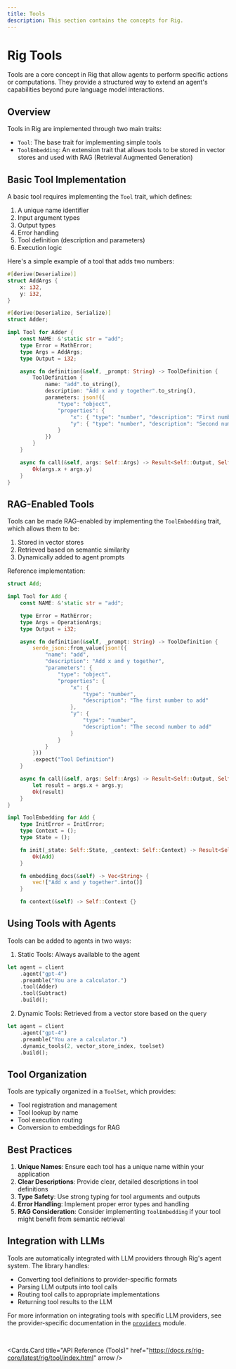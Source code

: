 ```yaml
---
title: Tools
description: This section contains the concepts for Rig.
---
```



# Rig Tools

Tools are a core concept in Rig that allow agents to perform specific actions or computations. They provide a structured way to extend an agent's capabilities beyond pure language model interactions.

## Overview

Tools in Rig are implemented through two main traits:
- `Tool`: The base trait for implementing simple tools
- `ToolEmbedding`: An extension trait that allows tools to be stored in vector stores and used with RAG (Retrieval Augmented Generation)

## Basic Tool Implementation

A basic tool requires implementing the `Tool` trait, which defines:

1. A unique name identifier
2. Input argument types
3. Output types
4. Error handling
5. Tool definition (description and parameters)
6. Execution logic

Here's a simple example of a tool that adds two numbers:

```rust
#[derive(Deserialize)]
struct AddArgs {
    x: i32,
    y: i32,
}

#[derive(Deserialize, Serialize)]
struct Adder;

impl Tool for Adder {
    const NAME: &'static str = "add";
    type Error = MathError;
    type Args = AddArgs;
    type Output = i32;

    async fn definition(&self, _prompt: String) -> ToolDefinition {
        ToolDefinition {
            name: "add".to_string(),
            description: "Add x and y together".to_string(),
            parameters: json!({
                "type": "object",
                "properties": {
                    "x": { "type": "number", "description": "First number" },
                    "y": { "type": "number", "description": "Second number" }
                }
            })
        }
    }

    async fn call(&self, args: Self::Args) -> Result<Self::Output, Self::Error> {
        Ok(args.x + args.y)
    }
}
```

## RAG-Enabled Tools

Tools can be made RAG-enabled by implementing the `ToolEmbedding` trait, which allows them to be:
1. Stored in vector stores
2. Retrieved based on semantic similarity
3. Dynamically added to agent prompts

Reference implementation:

```rust filename="rig-core/examples/rag_dynamic_tools.rs [28:77]"
struct Add;

impl Tool for Add {
    const NAME: &'static str = "add";

    type Error = MathError;
    type Args = OperationArgs;
    type Output = i32;

    async fn definition(&self, _prompt: String) -> ToolDefinition {
        serde_json::from_value(json!({
            "name": "add",
            "description": "Add x and y together",
            "parameters": {
                "type": "object",
                "properties": {
                    "x": {
                        "type": "number",
                        "description": "The first number to add"
                    },
                    "y": {
                        "type": "number",
                        "description": "The second number to add"
                    }
                }
            }
        }))
        .expect("Tool Definition")
    }

    async fn call(&self, args: Self::Args) -> Result<Self::Output, Self::Error> {
        let result = args.x + args.y;
        Ok(result)
    }
}

impl ToolEmbedding for Add {
    type InitError = InitError;
    type Context = ();
    type State = ();

    fn init(_state: Self::State, _context: Self::Context) -> Result<Self, Self::InitError> {
        Ok(Add)
    }

    fn embedding_docs(&self) -> Vec<String> {
        vec!["Add x and y together".into()]
    }

    fn context(&self) -> Self::Context {}
```


## Using Tools with Agents

Tools can be added to agents in two ways:

1. Static Tools: Always available to the agent
```rust
let agent = client
    .agent("gpt-4")
    .preamble("You are a calculator.")
    .tool(Adder)
    .tool(Subtract)
    .build();
```

2. Dynamic Tools: Retrieved from a vector store based on the query
```rust
let agent = client
    .agent("gpt-4")
    .preamble("You are a calculator.")
    .dynamic_tools(2, vector_store_index, toolset)
    .build();
```

## Tool Organization

Tools are typically organized in a `ToolSet`, which provides:
- Tool registration and management
- Tool lookup by name
- Tool execution routing
- Conversion to embeddings for RAG

## Best Practices

1. **Unique Names**: Ensure each tool has a unique name within your application
2. **Clear Descriptions**: Provide clear, detailed descriptions in tool definitions
3. **Type Safety**: Use strong typing for tool arguments and outputs
4. **Error Handling**: Implement proper error types and handling
5. **RAG Consideration**: Consider implementing `ToolEmbedding` if your tool might benefit from semantic retrieval

## Integration with LLMs

Tools are automatically integrated with LLM providers through Rig's agent system. The library handles:
- Converting tool definitions to provider-specific formats
- Parsing LLM outputs into tool calls
- Routing tool calls to appropriate implementations
- Returning tool results to the LLM

For more information on integrating tools with specific LLM providers, see the provider-specific documentation in the [`providers`](./4_integrations/0_providers.md) module.

<br />

<Cards.Card
    title="API Reference (Tools)"
    href="https://docs.rs/rig-core/latest/rig/tool/index.html"
    arrow
/>
